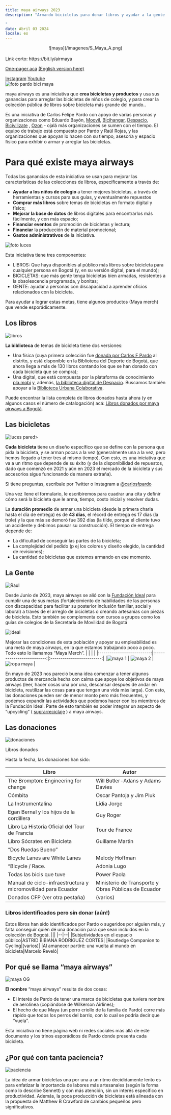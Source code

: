 ```yaml
---
title: maya airways 2023
description: "Armando bicicletas para donar libros y ayudar a la gente

"
date: Abril 03 2024
locale: es
---
```

<div align="center">
![maya](/imagenes/S_Maya_A.png) 
</div>
<br />
Link corto: https://bit.ly/airmaya

[One-pager acá](https://docs.google.com/document/d/1Li1z238mQcPfKxUupICu4kIJ7W1W_h4TzlGs0NCGJVY/edit#) 
[(English version here)](https://docs.google.com/document/d/1ITUZwD1hASYBO-TOrwtaUYVR_t7fjb4wlYwKbfAd_8o/edit#)

[Instagram](https://instagram.com/maya_airways) 
[Youtube](https://www.youtube.com/@maya_airways)
<br />
![foto pardo bici maya](/imagenes/foto%20pardo%20bici%20maya.jpg)

maya airways es una iniciativa que <b>crea bicicletas y productos</b> y usa sus ganancias para arreglar las bicicletas de niños de colegio, y para crear la colección pública de libros sobre bicicleta más grande del mundo..

Es una iniciativa de Carlos Felipe Pardo con apoyo de varias personas y organizaciones como Eduardo Bayón,  [Moovil](https://www.instagram.com/moovil_co/?hl=en), [Bicihangar](https://www.instagram.com/bicihangar/), [Despacio](https://www.despacio.org), [Bicivilizate](https://www.bicivilizate.com) , [Ozon](https://ozon.mobi) - ojalá más organizaciones se sumen con el tiempo. El equipo de trabajo está compuesto por Pardo y Raúl Rojas, y las organizaciones que apoyan lo hacen con su tiempo, asesoría y espacio físico para exhibir o armar y arreglar las bicicletas.

<h1>Para qué existe maya airways</h1>

Todas las ganancias de esta iniciativa se usan para mejorar las características de las colecciones de libros, específicamente a través de:
- <b>Ayudar a los niños de colegio</b> a tener mejores bicicletas, a través de herramientas y cursos para sus guías, y eventualmente repuestos
- <b>Comprar más libros</b> sobre temas de bicicletas en formato digital y físico;
- <b>Mejorar la base de datos</b> de libros digitales para encontrarlos más fácilmente, y con más espacio;
- <b>Financiar eventos</b> de promoción de bicicletas y lectura;
- <b>Financiar</b> la producción de material promocional;
- <b>Gastos administrativos</b> de la iniciativa.

![foto luces](/imagenes/foto%20luces.jpg)

Esta iniciativa tiene tres componentes:
- LIBROS: Que haya disponibles al público más libros sobre bicicleta para cualquier persona en Bogotá (y, en su versión digital, para el mundo);
- BICICLETAS: que más gente tenga bicicletas bien armadas, resistentes a la obsolescencia programada, y bonitas;
- GENTE: ayudar a personas con discapacidad a aprender oficios relacionados con la bicicleta.

Para ayudar a lograr estas metas, tiene algunos productos (Maya merch) que vende esporádicamente.

<h2>Los libros</h2>

![libros](/imagenes/libros.jpg)

<b>La biblioteca</b> de temas de bicicleta tiene dos versiones: 
- Una física (cuya primera colección fue [donada por Carlos F Pardo](https://twitter.com/carlosfpardo/status/1542676429149700096?s=20&t=50Y87-cPsi1NBmfJkcAxRw) al distrito, y está disponible en la Biblioteca del Deporte de Bogotá, que ahora llega a más de 130 libros contando los que se han donado con cada bicicleta que se compra);
- Una digital, que está compuesta por la plataforma de conocimiento [pla.mobi](https://www.pla.mobi/) y, además, [la biblioteca digital de Despacio](https://www.despacio.org/bicis/). Buscamos también apoyar a la [Biblioteca Urbana Colaborativa](https://buc.sistemaurbano.org).

Puede encontrar la lista completa de libros donados hasta ahora (y en algunos casos el número de catalogación) acá: [Libros donados por maya airways a Bogotá](https://docs.google.com/document/d/1ohsh9qbMovX4JVrikMFPj1Nh6DRSSskDi0cww7gR1mU/edit). 

<h2>Las bicicletas</h2>

![luces pared](/imagenes/luces%20pared.jpg)>

<b>Cada bicicleta</b> tiene un diseño específico que se define con la persona que pida la bicicleta, y se arman pocas a la vez (generalmente una a la vez, pero hemos llegado a tener tres al mismo tiempo). Con esto, es una iniciativa que va a un ritmo que depende de su éxito (y de la disponibilidad de repuestos, dado que comenzó en 2021 y aún en 2023 el mercado de la bicicleta y sus accesorios sigue funcionando de manera extraña).

Si tiene preguntas, escríbale por Twitter o Instagram a [@carlosfpardo](https://twitter.com/carlosfpardo) 

Una vez llene el formulario, le escribiremos para cuadrar una cita y definir cómo será la bicicleta que le arma, tiempo, costo inicial y resolver dudas.
 
La <b>duración promedio</b> de armar una bicicleta (desde la primera charla hasta el día de entrega) es de <b>43 días</b>, el récord de entrega es 17 días (la trole) y la que más se demoró fue 392 días (la tilde, porque el cliente tuvo un accidente y debimos pausar su construcción). El tiempo de entrega depende de:
- La dificultad de conseguir las partes de la bicicleta;
- La complejidad del pedido (p ej los colores y diseño elegido, la cantidad de revisiones);
- La cantidad de bicicletas que estemos armando en ese momento.

<h2>La Gente</h2>

![Raul](/imagenes/Raul.jpg)

Desde Junio de 2023, maya airways se alió con la [Fundación Ideal](http://www.idealfundacion.org) para cumplir una de sus metas (fortalecimiento de habilidades de las personas con discapacidad para facilitar su posterior inclusión familiar, social y laboral) a través de el arreglo de bicicletas o creando artesanías con piezas de bicicleta. Esto también se complementa con cursos a grupos como los guías de colegios de la Secretaría de Movilidad de Bogotá

![ideal](/imagenes/ideal.jpg)

Mejorar las condiciones de esta población y apoyar su empleabilidad es una meta de maya airways, en la que estamos trabajando poco a poco. Todo esto lo llamamos “Maya Merch”.
| | | |
|:-------------------------:|:-------------------------:|:-------------------------:|
|![maya 1](/imagenes/maya%201.png) | ![maya 2](/imagenes/maya%202.jpg) | ![ropa maya](/imagenes/ropa%20maya.jpg) |

En mayo de 2023 nos pareció buena idea comenzar a tener algunos productos de mercancía hecha con calma que apoye los objetivos de maya airways (leer, hacer cosas una por una, descansar después de andar en bicicleta, reutilizar las cosas para que tengan una vida más larga). Con esto, las donaciones pueden ser de menor monto pero más frecuentes, y podemos expandir las actividades que podemos hacer con los miembros de la Fundación Ideal. Parte de esto también es poder integrar un aspecto de “upcycling” ( [suprarreciclaje](https://es.wikipedia.org/wiki/Suprarreciclaje) ) a maya airways.

<h2>Las donaciones</h2>

![donaciones](/imagenes/donaciones.jpg)

Libros donados

Hasta la fecha, las donaciones han sido:


| Libro                                            | Autor                                              |
|--------------------------------------------------|----------------------------------------------------|
| The Brompton: Engineering for change            | Will Butler-Adans y Adams Davies                   |
| Cómbita                                          | Oscar Pantoja y Jim Pluk                           |
| La Instrumentalina                               | Lídia Jorge                                        |
| Egan Bernal y los hijos de la cordillera        | Guy Roger                                          |
| Libro La Historia Oficial del Tour de Francia    | Tour de France                                     |
| Libro Sócrates en Bicicleta                     | Guillame Martin                                    |
| “Dos Ruedas Bueno”                               |                                                    |
| Bicycle Lanes are White Lanes                   | Melody Hoffman                                     |
| “Bicycle / Race.                                 | Adonia Lugo                                        |
| Todas las bicis que tuve                        | Power Paola                                        |
| Manual de ciclo-infraestructura y micromovilidad para Ecuador | Ministerio de Transporte y Obras Públicas de Ecuador |
| Donados CFP (ver otra pestaña)                  | (varios)                                           |

<h3>Libros identificados pero sin donar (aún!)</h3>

Estos libros han sido identificados por Pardo o sugeridos por alguien más, y falta conseguir quién dé una donación para que sean incluidos en la colección de Bogotá.
|||
|--|--|
|Subjetividades en el espacio público|ASTRID BIBIANA RODRIGUEZ CORTES|
|Routledge Companion to Cycling|(varios)|
|Al amanecer partiré: una vuelta al mundo en bicicleta|Marcelo Reveló|



<h2>Por qué se llama “maya airways” </h2>

![maya OG](/imagenes/maya%20OG.jpg)

<b>El nombre</b> “maya airways” resulta de dos cosas:
- El interés de Pardo de tener una marca de bicicletas que tuviera nombre de aerolínea (copiándose de Wilkerson Airlines);
- El hecho de que Maya (un perro criollo de la familia de Pardo) corre más rápido que todos los perros del barrio, con lo cual se podría decir que “vuela”.

Esta iniciativa no tiene página web ni redes sociales más allá de este documento y los trinos esporádicos de Pardo donde presenta cada bicicleta.

<h2>¿Por qué con tanta paciencia?</h2>

![paciencia](/imagenes/maya_despacio.jpg)

La idea de armar bicicletas una por una a un ritmo decididamente lento es para enfatizar la importancia de labores más artesanales (según la forma como lo describe Sennett) y con más atención, sin un interés específico en productividad. Además, la poca producción de bicicletas está alineada con la propuesta de Matthew B Crawford de cambios pequeños pero significativos.
